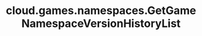 ---
title: "cloud.games.namespaces.GetGameNamespaceVersionHistoryList"
openapi: "GET /games/{game_id}/namespaces/{namespace_id}/version-history"
---